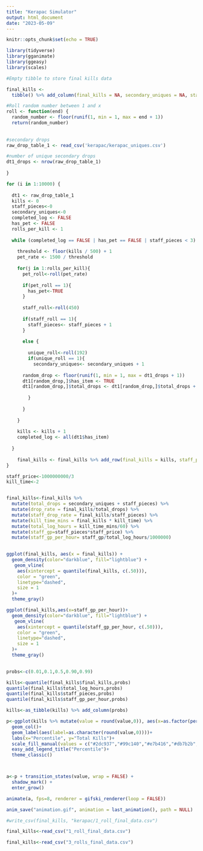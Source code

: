 ```yaml
---
title: "Kerapac Simulator"
output: html_document
date: "2023-05-09"
---
```


```r
knitr::opts_chunk$set(echo = TRUE)
```


```r
library(tidyverse)
library(gganimate)
library(ggeasy)
library(scales)

```


```r

#Empty tibble to store final kills data

final_kills <-
  tibble() %>% add_column(final_kills = NA, secondary_uniques = NA, staff_pieces = NA)

#Roll random number between 1 and x
roll <- function(end) {
  random_number <- floor(runif(1, min = 1, max = end + 1))
  return(random_number)
  
  
#secondary drops
raw_drop_table_1 <- read_csv('kerapac/kerapac_uniques.csv')

#number of unique secondary drops
dt1_drops <- nrow(raw_drop_table_1)
  
}

```


```r

for (i in 1:10000) {
   
  dt1 <- raw_drop_table_1
  kills <- 0
  staff_pieces<-0
  secondary_uniques<-0
  completed_log <- FALSE
  has_pet <- FALSE
  rolls_per_kill <- 1
  
  while (completed_log == FALSE | has_pet == FALSE | staff_pieces < 3) {
    
    threshold <- floor(kills / 500) + 1
    pet_rate <- 1500 / threshold
    
    for(j in 1:rolls_per_kill){
      pet_roll<-roll(pet_rate)
      
      if(pet_roll == 1){
        has_pet<-TRUE
      }
      
      staff_roll<-roll(450)
      
      if(staff_roll == 1){
        staff_pieces<- staff_pieces + 1
      }
      
      else {
        
        unique_roll<-roll(192)
        if(unique_roll == 1){
          secondary_uniques<- secondary_uniques + 1
          
      random_drop <- floor(runif(1, min = 1, max = dt1_drops + 1))
      dt1[random_drop,]$has_item <- TRUE
      dt1[random_drop,]$total_drops <- dt1[random_drop,]$total_drops + 1
          
        }
        
      }
      
    }
    
    kills <- kills + 1
    completed_log <- all(dt1$has_item)
    
  }
  
    final_kills <- final_kills %>% add_row(final_kills = kills, staff_pieces = staff_pieces, secondary_uniques = secondary_uniques)
}

```

```r

staff_price<-1000000000/3
kill_time<-2


final_kills<-final_kills %>% 
  mutate(total_drops = secondary_uniques + staff_pieces) %>% 
  mutate(drop_rate = final_kills/total_drops) %>% 
  mutate(staff_drop_rate = final_kills/staff_pieces) %>%
  mutate(kill_time_mins = final_kills * kill_time) %>% 
  mutate(total_log_hours = kill_time_mins/60) %>% 
  mutate(staff_gp=staff_pieces*staff_price) %>% 
  mutate(staff_gp_per_hour= staff_gp/total_log_hours/1000000)
  

```


```r

ggplot(final_kills, aes(x = final_kills)) +
  geom_density(color="darkblue", fill="lightblue") +
   geom_vline(
    aes(xintercept = quantile(final_kills, c(.50))),
    color = "green",
    linetype="dashed",
    size = 1
  )+
  theme_gray()

ggplot(final_kills,aes(x=staff_gp_per_hour))+
  geom_density(color="darkblue", fill="lightblue") +
   geom_vline(
    aes(xintercept = quantile(staff_gp_per_hour, c(.50))),
    color = "green",
    linetype="dashed",
    size = 1
  )+
  theme_gray()
  
```

```r

probs<-c(0.01,0.1,0.5,0.90,0.99)

kills<-quantile(final_kills$final_kills,probs)
quantile(final_kills$total_log_hours,probs)
quantile(final_kills$staff_pieces,probs)
quantile(final_kills$staff_gp_per_hour,probs)

kills<-as_tibble(kills) %>% add_column(probs)

p<-ggplot(kills %>% mutate(value = round(value,0)), aes(x=as.factor(percent(probs)),y=value,fill=as.factor(percent(probs))))+
  geom_col()+
  geom_label(aes(label=as.character(round(value,0))))+
  labs(x="Percentile", y="Total Kills")+
  scale_fill_manual(values = c("#2dc937","#99c140","#e7b416","#db7b2b","#cc3232"))+
  easy_add_legend_title("Percentile")+
  theme_classic()



a<-p + transition_states(value, wrap = FALSE) +
  shadow_mark() +
  enter_grow()

animate(a, fps=8, renderer = gifski_renderer(loop = FALSE))

anim_save("animation.gif", animation = last_animation(), path = NULL)

```


```r

#write_csv(final_kills, "kerapac/1_roll_final_data.csv")

final_kills<-read_csv("1_roll_final_data.csv")

final_kills<-read_csv("3_rolls_final_data.csv")

```


